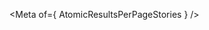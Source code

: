 
<Meta of={ AtomicResultsPerPageStories } />

<Title />
<Subtitle><Description/></Subtitle>

<CanvasWithGithub
  of={ AtomicResultsPerPageStories.Default }
  githubPath="packages/atomic/src/components/search/atomic-results-per-page/atomic-results-per-page.ts"
/>

## Usage

The `atomic-results-per-page` component allows users to select how many search results to display per page. It provides a set of radio button options for different page sizes.

This component should be placed within an `atomic-search-interface` component.

### Example

```html
<atomic-search-interface>
  <!-- Other search components -->
  
  <atomic-results-per-page 
    choices-displayed="10,25,50,100" 
    initial-choice="25">
  </atomic-results-per-page>
  
  <!-- Other search components -->
</atomic-search-interface>
```

### Properties

- **`choices-displayed`**: A comma-separated list of page size options (default: "10,25,50,100")
- **`initial-choice`**: The initially selected page size, must be one of the choices (default: first choice)

## Examples
<Stories title={""}/>

## Reference
<ArgTypes />
